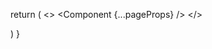 
  return (
    <>
      <Component {...pageProps} />
      <GoogleTagManager gtmId="GTM-T45BRP55" />
      <GoogleAnalytics gaId="G-ZX9ZN6Y7V3" />
      <Script id="microsoft-clarity" type="text/javascript">
      {`
        (function(c,l,a,r,i,t,y){
          c[a]=c[a]||function(){(c[a].q=c[a].q||[]).push(arguments)};
          t=l.createElement(r);t.async=1;t.src="https://www.clarity.ms/tag/"+i;
          y=l.getElementsByTagName(r)[0];y.parentNode.insertBefore(t,y);
        })(window, document, "clarity", "script", "max2cbwwcm");
      `}
      </Script>
    </>

)
}
